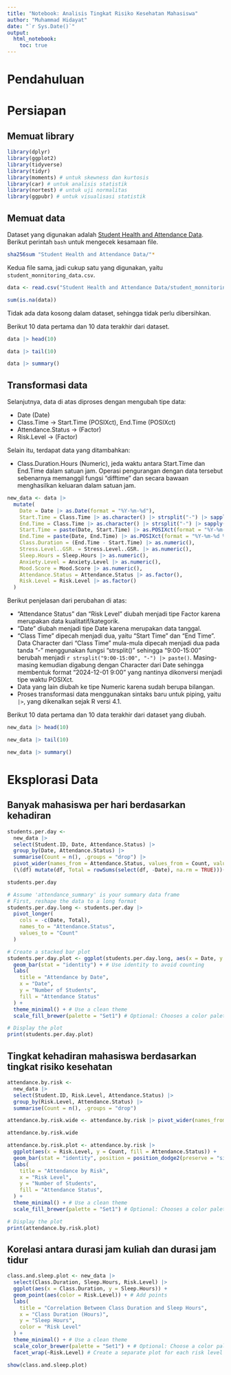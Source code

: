 ```yaml
---
title: "Notebook: Analisis Tingkat Risiko Kesehatan Mahasiswa"
author: "Muhammad Hidayat"
date: "`r Sys.Date()`"
output: 
  html_notebook: 
    toc: true
---
```


# Pendahuluan

# Persiapan

## Memuat library

```r
library(dplyr)
library(ggplot2)
library(tidyverse)
library(tidyr)
library(moments) # untuk skewness dan kurtosis
library(car) # untuk analisis statistik
library(nortest) # untuk uji normalitas
library(ggpubr) # untuk visualisasi statistik
```

## Memuat data

Dataset yang digunakan adalah [Student Health and Attendance Data](https://www.kaggle.com/datasets/ziya07/student-health-and-attendance-data). Berikut perintah `bash` untuk mengecek kesamaan file.

```bash
sha256sum "Student Health and Attendance Data/"*
```

Kedua file sama, jadi cukup satu yang digunakan, yaitu `student_monnitoring_data.csv`.

```r
data <- read.csv("Student Health and Attendance Data/student_monnitoring_data.csv")
```

```r
sum(is.na(data))
```

Tidak ada data kosong dalam dataset, sehingga tidak perlu dibersihkan.

Berikut 10 data pertama dan 10 data terakhir dari dataset.

```r
data |> head(10)
```

```r
data |> tail(10)
```

```r
data |> summary()
```

## Transformasi data

Selanjutnya, data di atas diproses dengan mengubah tipe data:

- Date (Date)
- Class.Time &rarr; Start.Time (POSIXct), End.Time (POSIXct)
- Attendance.Status &rarr; (Factor)
- Risk.Level &rarr; (Factor)

Selain itu, terdapat data yang ditambahkan:

- Class.Duration.Hours (Numeric), jeda waktu antara Start.Time dan End.Time dalam satuan jam. Operasi pengurangan dengan data tersebut sebenarnya memanggil fungsi "difftime" dan secara bawaan menghasilkan keluaran dalam satuan jam.

```r
new_data <- data |>
  mutate(
    Date = Date |> as.Date(format = "%Y-%m-%d"),
    Start.Time = Class.Time |> as.character() |> strsplit("-") |> sapply(\(x) x[1]),
    End.Time = Class.Time |> as.character() |> strsplit("-") |> sapply(\(x) x[2]),
    Start.Time = paste(Date, Start.Time) |> as.POSIXct(format = "%Y-%m-%d %H:%M"),
    End.Time = paste(Date, End.Time) |> as.POSIXct(format = "%Y-%m-%d %H:%M"),
    Class.Duration = (End.Time - Start.Time) |> as.numeric(),
    Stress.Level..GSR. = Stress.Level..GSR. |> as.numeric(),
    Sleep.Hours = Sleep.Hours |> as.numeric(),
    Anxiety.Level = Anxiety.Level |> as.numeric(),
    Mood.Score = Mood.Score |> as.numeric(),
    Attendance.Status = Attendance.Status |> as.factor(),
    Risk.Level = Risk.Level |> as.factor()
  )
```

Berikut penjelasan dari perubahan di atas:

- "Attendance Status" dan "Risk Level" diubah menjadi tipe Factor karena merupakan data kualitatif/kategorik.
- "Date" diubah menjadi tipe Date karena merupakan data tanggal.
- "Class Time" dipecah menjadi dua, yaitu "Start Time" dan "End Time". Data Character dari "Class Time" mula-mula dipecah menjadi dua pada tanda "-" menggunakan fungsi "strsplit()" sehingga "9:00-15:00" berubah menjadi `r strsplit("9:00-15:00", "-") |> paste()`. Masing-masing kemudian digabung dengan Character dari Date sehingga membentuk format "2024-12-01 9:00" yang nantinya dikonversi menjadi tipe waktu POSIXct.
- Data yang lain diubah ke tipe Numeric karena sudah berupa bilangan.
- Proses transformasi data menggunakan sintaks baru untuk piping, yaitu `|>`, yang dikenalkan sejak R versi 4.1.

Berikut 10 data pertama dan 10 data terakhir dari dataset yang diubah.

```r
new_data |> head(10)
```

```r
new_data |> tail(10)
```

```r
new_data |> summary()
```

# Eksplorasi Data

## Banyak mahasiswa per hari berdasarkan kehadiran

```r
students.per.day <-
  new_data |>
  select(Student.ID, Date, Attendance.Status) |>
  group_by(Date, Attendance.Status) |>
  summarise(Count = n(), .groups = "drop") |>
  pivot_wider(names_from = Attendance.Status, values_from = Count, values_fill = 0) |>
  (\(df) mutate(df, Total = rowSums(select(df, -Date), na.rm = TRUE)))()

students.per.day
```

```r
# Assume 'attendance_summary' is your summary data frame
# First, reshape the data to a long format
students.per.day.long <- students.per.day |>
  pivot_longer(
    cols = -c(Date, Total),
    names_to = "Attendance.Status",
    values_to = "Count"
  )

# Create a stacked bar plot
students.per.day.plot <- ggplot(students.per.day.long, aes(x = Date, y = Count, fill = Attendance.Status)) +
  geom_bar(stat = "identity") + # Use identity to avoid counting
  labs(
    title = "Attendance by Date",
    x = "Date",
    y = "Number of Students",
    fill = "Attendance Status"
  ) +
  theme_minimal() + # Use a clean theme
  scale_fill_brewer(palette = "Set1") # Optional: Chooses a color palette

# Display the plot
print(students.per.day.plot)
```

## Tingkat kehadiran mahasiswa berdasarkan tingkat risiko kesehatan 

```r
attendance.by.risk <-
  new_data |>
  select(Student.ID, Risk.Level, Attendance.Status) |>
  group_by(Risk.Level, Attendance.Status) |>
  summarise(Count = n(), .groups = "drop")

attendance.by.risk.wide <- attendance.by.risk |> pivot_wider(names_from = Risk.Level, values_from = Count, values_fill = 0)

attendance.by.risk.wide
```
```r
attendance.by.risk.plot <- attendance.by.risk |>
  ggplot(aes(x = Risk.Level, y = Count, fill = Attendance.Status)) +
  geom_bar(stat = "identity", position = position_dodge2(preserve = "single")) + # Use identity to avoid counting
  labs(
    title = "Attendance by Risk",
    x = "Risk Level",
    y = "Number of Students",
    fill = "Attendance Status",
  ) +
  theme_minimal() + # Use a clean theme
  scale_fill_brewer(palette = "Set1") # Optional: Chooses a color palette

# Display the plot
print(attendance.by.risk.plot)
```

## Korelasi antara durasi jam kuliah dan durasi jam tidur

```r
class.and.sleep.plot <- new_data |>
  select(Class.Duration, Sleep.Hours, Risk.Level) |>
  ggplot(aes(x = Class.Duration, y = Sleep.Hours)) +
  geom_point(aes(color = Risk.Level)) + # Add points
  labs(
    title = "Correlation Between Class Duration and Sleep Hours",
    x = "Class Duration (Hours)",
    y = "Sleep Hours",
    color = "Risk Level"
  ) +
  theme_minimal() + # Use a clean theme
  scale_color_brewer(palette = "Set1") + # Optional: Choose a color palette
  facet_wrap(~Risk.Level) # Create a separate plot for each risk level

show(class.and.sleep.plot)
```


<!--
Add a new chunk by clicking the *Insert Chunk* button on the toolbar or by pressing *Ctrl+Alt+I*.

When you save the notebook, an HTML file containing the code and output will be saved alongside it (click the *Preview* button or press *Ctrl+Shift+K* to preview the HTML file).

The preview shows you a rendered HTML copy of the contents of the editor. Consequently, unlike *Knit*, *Preview* does not run any R code chunks. Instead, the output of the chunk when it was last run in the editor is displayed.
-->
